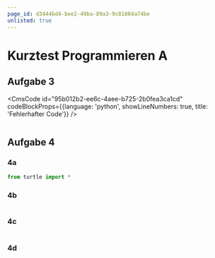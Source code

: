 ```yaml
---
page_id: d3444bd4-bee2-49ba-89a3-9c81884a74be
unlisted: true
---
```



# Kurztest Programmieren A

<Restricted id="2dbda2a8-36b5-4c9f-8cb0-b3c448bb98c4">


## Aufgabe 3

<PermissionsPanel documentRootId="95b012b2-ee6c-4aee-b725-2b0fea3ca1cd" />

<CmsCode
    id="95b012b2-ee6c-4aee-b725-2b0fea3ca1cd"
    codeBlockProps={{language: 'python', showLineNumbers: true, title: 'Fehlerhafter Code'}}
/>


<PermissionsPanel documentRootId="6553209e-6a1d-43e3-a60f-9c51d371d129" />

```py live_py title=korrigiert.py id=b812d1a5-0bc6-4d7e-a6fe-dc523630c494 versioned
```

## Aufgabe 4

### 4a

<PermissionsPanel documentRootId="30d9756b-9595-4b64-8cea-04ee5898c6ab" />

```py live_py title=4a.py id=5ae3cf20-3ac6-43bc-bda0-80874849b32e versioned
from turtle import *
```
### 4b

<PermissionsPanel documentRootId="bff935a8-a874-4700-8c01-8c1648172cca" />

```py live_py title=4b.py id=d434bc67-1821-4239-8c3b-8234ef8c1bc0 versioned
```
### 4c

<PermissionsPanel documentRootId="548cb0cb-59fc-40e1-b08c-57fac72a57c7" />

```py live_py title=4c.py id=fd843978-4ffd-42bf-abfc-65a9f9be57e7 versioned
```

### 4d

<PermissionsPanel documentRootId="bd07ec08-db53-4379-85ea-5c38cac422f7" />

```py live_py title=4d.py id=6fcab705-b7da-4489-8b24-063d8e9e596f versioned
```

</Restricted>
